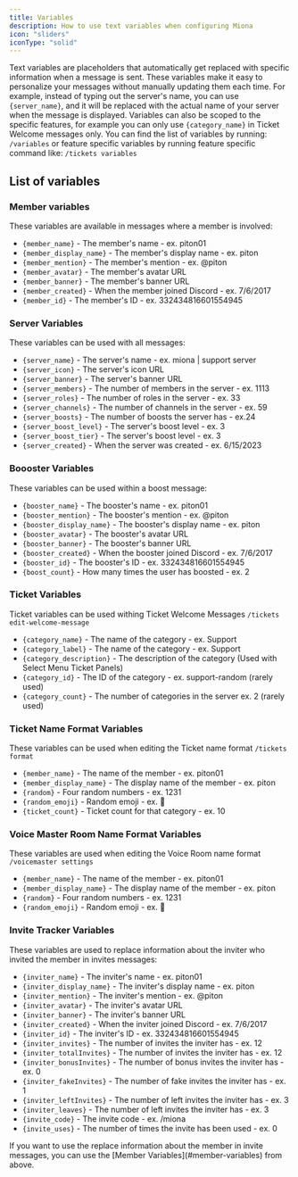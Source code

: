 ```yaml
---
title: Variables
description: How to use text variables when configuring Miona
icon: "sliders"
iconType: "solid"
---
```


Text variables are placeholders that automatically get replaced with specific information when a message is sent. These variables make it easy to personalize your messages without manually updating them each time. For example, instead of typing out the server's name, you can use `{server_name}`, and it will be replaced with the actual name of your server when the message is displayed.
Variables can also be scoped to the specific features, for example you can only use `{category_name}` in Ticket Welcome messages only.
You can find the list of variables by running:
```/variables```
or feature specific variables by running feature specific command like:
```/tickets variables```

## List of variables
### Member variables
These variables are available in messages where a member is involved:
- `{member_name}` - The member's name - ex. piton01
- `{member_display_name}` - The member's display name - ex. piton
- `{member_mention}` - The member's mention - ex. @piton
- `{member_avatar}` - The member's avatar URL
- `{member_banner}` - The member's banner URL
- `{member_created}` - When the member joined Discord - ex. 7/6/2017
- `{member_id}` - The member's ID - ex. 332434816601554945
### Server Variables
These variables can be used with all messages:
- `{server_name}` - The server's name - ex. miona | support server
- `{server_icon}` - The server's icon URL
- `{server_banner}` - The server's banner URL
- `{server_members}` - The number of members in the server - ex. 1113
- `{server_roles}` - The number of roles in the server - ex. 33
- `{server_channels}` - The number of channels in the server - ex. 59
- `{server_boosts}` - The number of boosts the server has - ex.24
- `{server_boost_level}` - The server's boost level - ex. 3
- `{server_boost_tier}` - The server's boost level - ex. 3
- `{server_created}` - When the server was created - ex. 6/15/2023
### Boooster Variables
These variables can be used within a boost message:
- `{booster_name}` - The booster's name - ex. piton01
- `{booster_mention}` - The booster's mention - ex. @piton
- `{booster_display_name}` - The booster's display name - ex. piton
- `{booster_avatar}` - The booster's avatar URL
- `{booster_banner}` - The booster's banner URL
- `{booster_created}` - When the booster joined Discord - ex. 7/6/2017
- `{booster_id}` - The booster's ID - ex. 332434816601554945
- `{boost_count}` - How many times the user has boosted - ex. 2
### Ticket Variables
Ticket variables can be used withing Ticket Welcome Messages `/tickets edit-welcome-message`
- `{category_name}` - The name of the category - ex. Support
- `{category_label}` - The name of the category - ex. Support
- `{category_description}` - The description of the category (Used with Select Menu Ticket Panels)
- `{category_id}` - The ID of the category - ex. support-random (rarely used)
- `{category_count}` - The number of categories in the server ex. 2 (rarely used)
### Ticket Name Format Variables
These variables can be used when editing the Ticket name format `/tickets format`
- `{member_name}` - The name of the member - ex. piton01
- `{member_display_name}` - The display name of the member - ex. piton
- `{random}` - Four random numbers - ex. 1231
- `{random_emoji}` - Random emoji - ex. 🎉
- `{ticket_count}` - Ticket count for that category - ex. 10
### Voice Master Room Name Format Variables
These variables are used when editing the Voice Room name format `/voicemaster settings`
- `{member_name}` - The name of the member - ex. piton01
- `{member_display_name}` - The display name of the member - ex. piton
- `{random}` - Four random numbers - ex. 1231
- `{random_emoji}` - Random emoji - ex. 🎉
### Invite Tracker Variables
These variables are used to replace information about the inviter who invited the member in invites messages:
- `{inviter_name}` - The inviter's name - ex. piton01
- `{inviter_display_name}` - The inviter's display name - ex. piton
- `{inviter_mention}` - The inviter's mention - ex. @piton
- `{inviter_avatar}` - The inviter's avatar URL
- `{inviter_banner}` - The inviter's banner URL
- `{inviter_created}` - When the inviter joined Discord - ex. 7/6/2017
- `{inviter_id}` - The inviter's ID - ex. 332434816601554945
- `{inviter_invites}` - The number of invites the inviter has - ex. 12
- `{inviter_totalInvites}` - The number of invites the inviter has - ex. 12
- `{inviter_bonusInvites}` - The number of bonus invites the inviter has - ex. 0
- `{inviter_fakeInvites}` - The number of fake invites the inviter has - ex. 1
- `{inviter_leftInvites}` - The number of left invites the inviter has - ex. 3
- `{inviter_leaves}` - The number of left invites the inviter has - ex. 3
- `{invite_code}` - The invite code - ex. /miona
- `{invite_uses}` - The number of times the invite has been used - ex. 0
<Note>
If you want to use the replace information about the member in invite messages, you can use the [Member Variables](#member-variables) from above.
</Note>
